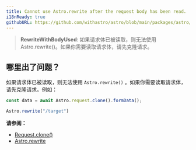 ```yaml
---
title: Cannot use Astro.rewrite after the request body has been read.
i18nReady: true
githubURL: https://github.com/withastro/astro/blob/main/packages/astro/src/core/errors/errors-data.ts
---
```


> **RewriteWithBodyUsed**: 如果请求体已被读取，则无法使用 Astro.rewrite()。如果你需要读取请求体，请先克隆请求。

## 哪里出了问题？

如果请求体已被读取，则无法使用 `Astro.rewrite()` 。如果你需要读取请求体，请先克隆请求。例如：

```js
const data = await Astro.request.clone().formData();

Astro.rewrite("/target")
```

**请参阅：**
-  [Request.clone()](https://developer.mozilla.org/zh-CN/docs/Web/API/Request/clone)
-  [Astro.rewrite](/zh-cn/reference/api-reference/#astrorewrite)
